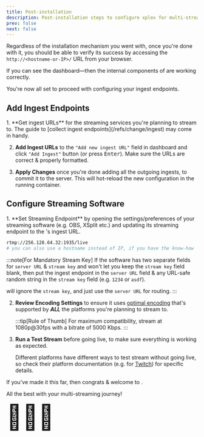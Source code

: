 ```yaml
---
title: Post-installation
description: Post-installation steps to configure xplex for multi-streaming.
prev: false
next: false
---
```


Regardless of the installation mechanism you went with, once you're done with it, you should be able to verify its success by accessing the `http://<hostname-or-IP>/` URL from your browser.

If you can see the <Xplex isHQ="true" /> dashboard&mdash;then the internal components of <Xplex /> are working correctly.

You're now all set to proceed with configuring your ingest endpoints.


## Add Ingest Endpoints

<Steps>
1. **Get ingest URLs** for the streaming services you're planning to stream to. The guide to [collect ingest endpoints](/refs/change/ingest) may come in handy.

2. **Add Ingest URLs** to the `"Add new ingest URL"` field in <Xplex isHQ="true" /> dashboard and click `"Add Ingest"` button (or press <kbd>Enter</kbd>). Make sure the URLs are correct & properly formatted.

3. **Apply Changes** once you're done adding all the outgoing ingests, to commit it to the <Xplex /> server. This will hot-reload the new configuration in the running <Xplex /> container.
</Steps>


## Configure Streaming Software

<Steps>
1. **Set Streaming Endpoint** by opening the settings/preferences of your streaming software (e.g. OBS, XSplit etc.) and updating its streaming endpoint to the <Xplex />'s ingest URL.

   ```bash title="Example xplex Ingest URL&mdash;for host IP 256.128.64.32" /256.*32/
   rtmp://256.128.64.32:1935/live
   # you can also use a hostname instead of IP, if you have the know-how
   ```

   :::note[For Mandatory Stream Key]
   If the software has two separate fields for `server URL` & `stream key` and won't let you keep the `stream key` field blank, then put the <Xplex /> ingest endpoint in the `server URL` field & any URL-safe random string in the `stream key` field (e.g. `1234` or `asdf`).

   <Xplex /> will ignore the `stream key`, and just use the `server URL` for routing.
   :::

2. **Review Encoding Settings** to ensure it uses [optimal encoding](/refs/change/encoder) that's supported by ***ALL*** the platforms you're planning to stream to.

   :::tip[Rule of Thumb]
   For maximum compatibility, stream at 1080p@30fps with a bitrate of 5000 Kbps.
   :::


3. **Run a Test Stream** before going live, to make sure everything is working as expected.

   Different platforms have different ways to test stream without going live, so check their platform documentation (e.g. for [Twitch](https://help.twitch.tv/s/article/twitch-stream-key-faq?language=en_US#FAQ)) for specific details.

</Steps>

If you've made it this far, then congrats & welcome to <Xplex content="Team xplex" />.

All the best with your multi-streaming journey!

<span style="font-size: 4rem;">🚀🚀🚀</span>

